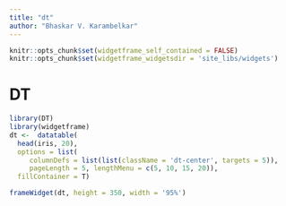 ```yaml
---
title: "dt"
author: "Bhaskar V. Karambelkar"
---
```


```r
knitr::opts_chunk$set(widgetframe_self_contained = FALSE)
knitr::opts_chunk$set(widgetframe_widgetsdir = 'site_libs/widgets')
```

# DT

```r
library(DT)
library(widgetframe)
dt <-  datatable(
  head(iris, 20), 
  options = list(
     columnDefs = list(list(className = 'dt-center', targets = 5)),
     pageLength = 5, lengthMenu = c(5, 10, 15, 20)),
  fillContainer = T)

frameWidget(dt, height = 350, width = '95%')
```
